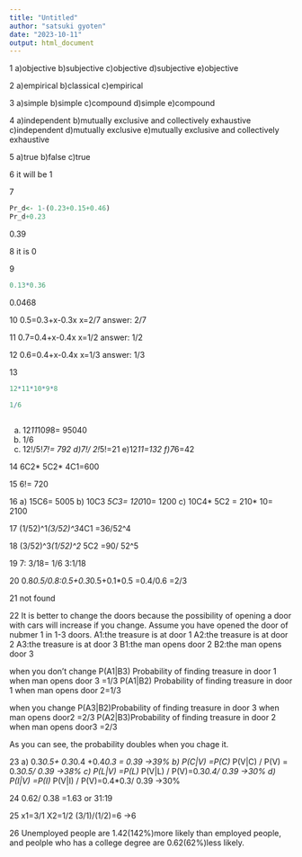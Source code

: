 ```yaml
---
title: "Untitled"
author: "satsuki gyoten"
date: "2023-10-11"
output: html_document
---
```


1
a)objective
b)subjective
c)objective
d)subjective
e)objective

2
a)empirical
b)classical
c)empirical

3
a)simple
b)simple
c)compound
d)simple
e)compound

4
a)independent
b)mutually exclusive and collectively exhaustive
c)independent
d)mutually exclusive
e)mutually exclusive and collectively exhaustive

5
a)true
b)false
c)true

6
it will be 1

7
```r
Pr_d<- 1-(0.23+0.15+0.46)
Pr_d+0.23
```
 0.39
 


8
it is 0

9
```r
0.13*0.36
```
0.0468

10
0.5=0.3+x-0.3x
x=2/7
answer: 2/7

11
0.7=0.4+x-0.4x
x=1/2
answer: 1/2

12
0.6=0.4+x-0.4x
x=1/3
answer: 1/3

13
```r

12*11*10*9*8

1/6



```
a) 12*11*10*9*8= 95040
b) 1/6
c) 12!/5!*7!= 792
d)7!/ 2!*5!=21
e)12*11=132
f)7*6=42

14
6C2* 5C2* 4C1=600

15
6!= 720

16
a) 15C6= 5005
b) 10C3 *5C3= 120*10= 1200
c) 10C4* 5C2 = 210* 10= 2100

17
(1/52)^1*(3/52)^3*4C1
=36/52^4

18
(3/52)^3*(1/52)^2* 5C2
=90/ 52^5

19
7: 3/18= 1/6
3:1/18

20
0.8*0.5/0.8:0.5+0.3*0.5+0.1*0.5
=0.4/0.6
=2/3

21
not found

22
It is better to change the doors because the possibility of opening a door with cars will increase if you change.
Assume you have opened the door of nubmer 1 in 1-3 doors.
A1:the treasure is at door 1
A2:the treasure is at door 2
A3:the treasure is at door 3
B1:the man opens door 2
B2:the man opens door 3

when you don't change
P(A1|B3) Probability of finding treasure in door 1 when man opens door 3
=1/3
P(A1|B2) Probability of finding treasure in door 1 when man opens door 
2=1/3

when you change
P(A3|B2)Probability of finding treasure in door 3 when man opens door2 
=2/3
P(A2|B3)Probability of finding treasure in door 2 when man opens door3
=2/3

As you can see, the probability doubles when you chage it.


23
a) 0.3*0.5+ 0.3*0.4 +0.4*0.3 = 0.39 →39%
b) P(C|V) =P(C) * P(V|C) / P(V) = 0.3*0.5/ 0.39 →38%
c) P(L|V) =P(L) * P(V|L) / P(V)=0.3*0.4/ 0.39 →30%
d) P(I|V) =P(I) * P(V|I) / P(V)=0.4*0.3/ 0.39 →30%

24
0.62/ 0.38 =1.63 or 31:19

25
x1=3/1 X2=1/2
(3/1)/(1/2)=6 →6

26
Unemployed people are 1.42(142%)more likely than employed people, 
and peolple who has a college degree are 0.62(62%)less likely.
